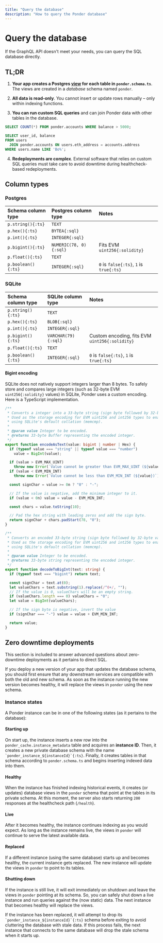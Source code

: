 ```yaml
---
title: "Query the database"
description: "How to query the Ponder database"
---
```



# Query the database

If the GraphQL API doesn't meet your needs, you can query the SQL database directly.

## TL;DR

1. **Your app creates a Postgres [view](https://www.postgresqltutorial.com/postgresql-views/) for each table in `ponder.schema.ts`**. The views are created in a _database_ schema named `ponder`.

2. **All data is read-only**. You cannot insert or update rows manually – only within indexing functions.

3. **You can run custom SQL queries** and can join Ponder data with other tables in the database.

```sql
SELECT COUNT(*) FROM ponder.accounts WHERE balance > 5000;

SELECT user_id, balance
FROM users
  JOIN ponder.accounts ON users.eth_address = accounts.address
WHERE users.name LIKE 'Bo%';
```


4. **Redeployments are complex**. External software that relies on custom SQL queries must take care to avoid downtime during healthcheck-based redeployments.

## Column types

### Postgres

| Schema column type | Postgres column type | Notes                                   |
| :----------------- | :--------------------- | :-------------------------------------- |
| `p.string(){:ts}`  | `TEXT`                 |                                         |
| `p.hex(){:ts}`     | `BYTEA{:sql}`          |                                         |
| `p.int(){:ts}`     | `INTEGER{:sql}`        |                                         |
| `p.bigint(){:ts}`  | `NUMERIC(78, 0){:sql}` | Fits EVM `uint256{:solidity}`           |
| `p.float(){:ts}`   | `TEXT`                 |                                         |
| `p.boolean(){:ts}` | `INTEGER{:sql}`        | `0` is `false{:ts}`, `1` is `true{:ts}` |

### SQLite

| Schema column type | SQLite column type  | Notes                                          |
| :----------------- | :------------------ | :--------------------------------------------- |
| `p.string(){:ts}`  | `TEXT`              |                                                |
| `p.hex(){:ts}`     | `BLOB{:sql}`        |                                                |
| `p.int(){:ts}`     | `INTEGER{:sql}`     |                                                |
| `p.bigint(){:ts}`  | `VARCHAR(79){:sql}` | Custom encoding, fits EVM `uint256{:solidity}` |
| `p.float(){:ts}`   | `TEXT`              |                                                |
| `p.boolean(){:ts}` | `INTEGER{:sql}`     | `0` is `false{:ts}`, `1` is `true{:ts}`        |

#### Bigint encoding

SQLite does not natively support integers larger than 8 bytes. To safely store and compares large integers (such as 32-byte EVM `uint256{:solidity}` values) in SQLite, Ponder uses a custom encoding. Here is a TypeScript implementation.

```ts
/**
 * Converts a integer into a 33-byte string (sign byte followed by 32-byte value).
 * Used as the storage encoding for EVM uint256 and int256 types to enable ordering
 * using SQLite's default collation (memcmp).
 *
 * @param value Integer to be encoded.
 * @returns 33-byte Buffer representing the encoded integer.
 */
export function encodeAsText(value: bigint | number | Hex) {
  if (typeof value === "string" || typeof value === "number")
    value = BigInt(value);

  if (value > EVM_MAX_UINT)
    throw new Error(`Value cannot be greater than EVM_MAX_UINT (${value})`);
  if (value < EVM_MIN_INT)
    throw new Error(`Value cannot be less than EVM_MIN_INT (${value})`);

  const signChar = value >= 0n ? "0" : "-";

  // If the value is negative, add the minimum integer to it.
  if (value < 0n) value = value - EVM_MIN_INT;

  const chars = value.toString(10);

  // Pad the hex string with leading zeros and add the sign byte.
  return signChar + chars.padStart(78, "0");
}

/**
 * Converts an encoded 33-byte string (sign byte followed by 32-byte value) into a BigInt.
 * Used as the storage encoding for EVM uint256 and int256 types to enable ordering
 * using SQLite's default collation (memcmp).
 *
 * @param value Integer to be encoded.
 * @returns 33-byte string representing the encoded integer.
 */
export function decodeToBigInt(text: string) {
  if (typeof text === "bigint") return text;

  const signChar = text.at(0);
  let valueChars = text.substring(1).replace(/^0+/, "");
  // If the value is 0, valueChars will be an empty string.
  if (valueChars.length === 0) valueChars = "0";
  let value = BigInt(valueChars);

  // If the sign byte is negative, invert the value
  if (signChar === "-") value = value + EVM_MIN_INT;

  return value;
}
```

## Zero downtime deployments

This section is included to answer advanced questions about zero-downtime deployments as it pertains to direct SQL.

If you deploy a new version of your app that updates the database schema, you should first ensure that any downstream services are compatible with both the old and new schema. As soon as the instance running the new version becomes healthy, it will replace the views in `ponder` using the new schema.

### Instance states

A Ponder instance can be in one of the following states (as it pertains to the database):

<Steps>

#### Starting up

On start up, the instance inserts a new row into the `ponder_cache.instance_metadata` table and acquires an **instance ID**. Then, it creates a new private database schema with the name ``    `ponder_instance_${instanceId}`{:ts}``. Finally, it creates tables in that schema according to `ponder.schema.ts` and begins inserting indexed data into them.

#### Healthy

When the instance has finished indexing historical events, it creates (or updates) database views in the `ponder` schema that point at the tables in its private schema. At this moment, the server also starts returning `200` responses at the healthcheck path (`/health`).

#### Live

After it becomes healthy, the instance continues indexing as you would expect. As long as the instance remains live, the views in `ponder` will continue to serve the latest available data.

#### Replaced

If a different instance (using the same database) starts up and becomes healthy, the current instance gets replaced. The new instance will update the views in `ponder` to point to its tables.

#### Shutting down

If the instance is still live, it will exit immediately on shutdown and leave the views in `ponder` pointing at its schema. So, you can safely shut down a live instance and run queries against the (now static) data. The next instance that becomes healthy will replace the views.

If the instance has been replaced, it will attempt to drop its ``    `ponder_instance_${instanceId}`{:ts}`` schema before exiting to avoid cluttering the database with stale data. If this process fails, the next instance that connects to the same database will drop the stale schema when it starts up.

</Steps>
